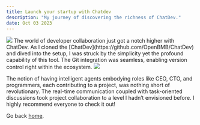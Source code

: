 ```yaml
---
title: Launch your startup with Chatdev
description: "My journey of discovering the richness of ChatDev."
date: Oct 03 2023
---
```


<Image src={chatdev-logo} />
The world of developer collaboration just got a notch higher with ChatDev. As I cloned the [ChatDev](https://github.com/OpenBMB/ChatDev) and dived into the setup, 
I was struck by the simplicity yet the profound capability of this tool. The Git integration was seamless, enabling version control right within the ecosystem. 
<Image src={chatdev-git} />

The notion of having intelligent agents embodying roles like CEO, CTO, and programmers, each contributing to a project, was nothing short of revolutionary. 
The real-time communication coupled with task-oriented discussions took project collaboration to a level I hadn’t envisioned before. I highly recommend everyone to check it out!

Go back [home](/).